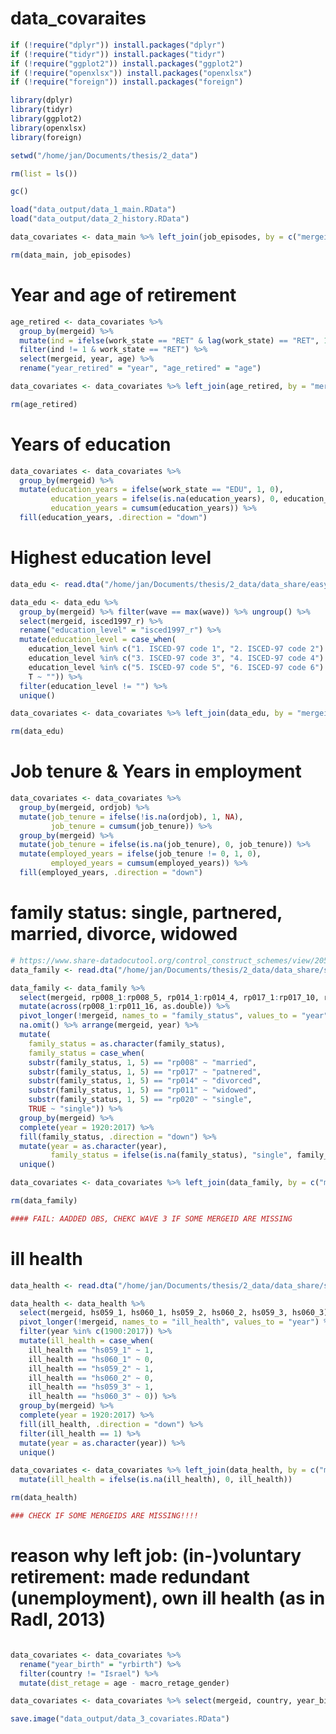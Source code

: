 # data_covaraites

```r
if (!require("dplyr")) install.packages("dplyr")
if (!require("tidyr")) install.packages("tidyr")
if (!require("ggplot2")) install.packages("ggplot2")
if (!require("openxlsx")) install.packages("openxlsx")
if (!require("foreign")) install.packages("foreign")

library(dplyr)
library(tidyr)
library(ggplot2)
library(openxlsx)
library(foreign)

setwd("/home/jan/Documents/thesis/2_data")

rm(list = ls())

gc()
```

```r
load("data_output/data_1_main.RData")
load("data_output/data_2_history.RData")

data_covariates <- data_main %>% left_join(job_episodes, by = c("mergeid", "age"))

rm(data_main, job_episodes)
```

# Year and age of retirement
```r
age_retired <- data_covariates %>%
  group_by(mergeid) %>%
  mutate(ind = ifelse(work_state == "RET" & lag(work_state) == "RET", 1, 0)) %>%
  filter(ind != 1 & work_state == "RET") %>%
  select(mergeid, year, age) %>%
  rename("year_retired" = "year", "age_retired" = "age")

data_covariates <- data_covariates %>% left_join(age_retired, by = "mergeid")

rm(age_retired)
```

# Years of education
```r
data_covariates <- data_covariates %>%
  group_by(mergeid) %>%
  mutate(education_years = ifelse(work_state == "EDU", 1, 0),
         education_years = ifelse(is.na(education_years), 0, education_years),
         education_years = cumsum(education_years)) %>%
  fill(education_years, .direction = "down")
```

# Highest education level
```r
data_edu <- read.dta("/home/jan/Documents/thesis/2_data/data_share/easySHARE_rel7-1-0_Stata/easySHARE_rel7-1-0.dta")

data_edu <- data_edu %>% 
  group_by(mergeid) %>% filter(wave == max(wave)) %>% ungroup() %>%
  select(mergeid, isced1997_r) %>%
  rename("education_level" = "isced1997_r") %>%
  mutate(education_level = case_when(
    education_level %in% c("1. ISCED-97 code 1", "2. ISCED-97 code 2") ~ "high",
    education_level %in% c("3. ISCED-97 code 3", "4. ISCED-97 code 4") ~ "medium",
    education_level %in% c("5. ISCED-97 code 5", "6. ISCED-97 code 6") ~ "low",
    T ~ "")) %>%
  filter(education_level != "") %>%
  unique()

data_covariates <- data_covariates %>% left_join(data_edu, by = "mergeid")

rm(data_edu)
```

# Job tenure & Years in employment
```r
data_covariates <- data_covariates %>%
  group_by(mergeid, ordjob) %>%
  mutate(job_tenure = ifelse(!is.na(ordjob), 1, NA),
         job_tenure = cumsum(job_tenure)) %>%
  group_by(mergeid) %>%
  mutate(job_tenure = ifelse(is.na(job_tenure), 0, job_tenure)) %>%
  mutate(employed_years = ifelse(job_tenure != 0, 1, 0),
         employed_years = cumsum(employed_years)) %>%
  fill(employed_years, .direction = "down")
```

# family status: single, partnered, married, divorce, widowed
```r
# https://www.share-datadocutool.org/control_construct_schemes/view/205
data_family <- read.dta("/home/jan/Documents/thesis/2_data/data_share/sharew7_rel7-1-1_ALL_datasets_stata/sharew7_rel7-1-1_rp.dta")

data_family <- data_family %>% 
  select(mergeid, rp008_1:rp008_5, rp014_1:rp014_4, rp017_1:rp017_10, rp011_1:rp011_16) %>%
  mutate(across(rp008_1:rp011_16, as.double)) %>%
  pivot_longer(!mergeid, names_to = "family_status", values_to = "year") %>%
  na.omit() %>% arrange(mergeid, year) %>%
  mutate(
    family_status = as.character(family_status),
    family_status = case_when(
    substr(family_status, 1, 5) == "rp008" ~ "married",
    substr(family_status, 1, 5) == "rp017" ~ "patnered",
    substr(family_status, 1, 5) == "rp014" ~ "divorced",
    substr(family_status, 1, 5) == "rp011" ~ "widowed",
    substr(family_status, 1, 5) == "rp020" ~ "single",
    TRUE ~ "single")) %>%
  group_by(mergeid) %>%
  complete(year = 1920:2017) %>%
  fill(family_status, .direction = "down") %>%
  mutate(year = as.character(year),
         family_status = ifelse(is.na(family_status), "single", family_status)) %>% 
  unique()

data_covariates <- data_covariates %>% left_join(data_family, by = c("mergeid", "year")) %>% select(-c(withpartner, married))

rm(data_family)

#### FAIL: AADDED OBS, CHEKC WAVE 3 IF SOME MERGEID ARE MISSING
```

# ill health
```r
data_health <- read.dta("/home/jan/Documents/thesis/2_data/data_share/sharew7_rel7-1-1_ALL_datasets_stata/sharew7_rel7-1-1_hs.dta")

data_health <- data_health %>% 
  select(mergeid, hs059_1, hs060_1, hs059_2, hs060_2, hs059_3, hs060_3) %>%
  pivot_longer(!mergeid, names_to = "ill_health", values_to = "year") %>%
  filter(year %in% c(1900:2017)) %>%
  mutate(ill_health = case_when(
    ill_health == "hs059_1" ~ 1,
    ill_health == "hs060_1" ~ 0,
    ill_health == "hs059_2" ~ 1,
    ill_health == "hs060_2" ~ 0,
    ill_health == "hs059_3" ~ 1,
    ill_health == "hs060_3" ~ 0)) %>% 
  group_by(mergeid) %>% 
  complete(year = 1920:2017) %>% 
  fill(ill_health, .direction = "down") %>% 
  filter(ill_health == 1) %>%
  mutate(year = as.character(year)) %>%
  unique()

data_covariates <- data_covariates %>% left_join(data_health, by = c("mergeid", "year")) %>%
  mutate(ill_health = ifelse(is.na(ill_health), 0, ill_health))

rm(data_health)

### CHECK IF SOME MERGEIDS ARE MISSING!!!!
```

# reason why left job: (in-)voluntary retirement: made redundant (unemployment), own ill health (as in Radl, 2013)
```r

```

```r
data_covariates <- data_covariates %>% 
  rename("year_birth" = "yrbirth") %>% 
  filter(country != "Israel") %>%
  mutate(dist_retage = age - macro_retage_gender)

data_covariates <- data_covariates %>% select(mergeid, country, year_birth, gender, year, age, age_retired, year_retired, work_state, family_status, nchildren, ill_health, dist_retage, education_level, education_years, employed_years, job_tenure, everything())
```

```r
save.image("data_output/data_3_covariates.RData")
```

```r
```